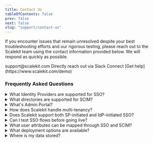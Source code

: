 ```yaml
---
title: Contact Us
tableOfContents: false
prev: false
next: false
slug: "support/contact-us"
---
```



If you encounter issues that remain unresolved despite your best troubleshooting efforts and our rigorous testing, please reach out to the Scalekit team using the contact information provided below. We will respond as quickly as possible.

<CardGrid>
  <Card title="Email" icon="open-book">
    support@scalekit.com
  </Card>
  <Card title="Slack Connect" icon="information">
    Directly reach out via Slack Connect
  </Card>
  <Card title="Schedule a call" icon="phone">
    [Get help](https://www.scalekit.com/demo)
  </Card>
</CardGrid>

<h3>Frequently Asked Questions</h3>

<details>
<summary>What Identity Providers are supported for SSO?</summary>

SSO includes native, prebuilt integrations with all identity providers including Okta, Entra ID (Azure AD), JumpCloud, Google SSO, and more. Works out-of-box with SAML and OIDC.

</details>

<details>
<summary>What directories are supported for SCIM?</summary>

Scalekit provides a single API with a unified data format for multi-directory integration. SCIM solution includes corporate directories and HRMS systems like Okta, Azure AD, Rippling, Google Workspace, and more. For directories that do not offer native SCIM support, we provide batch APIs for user provisioning.

</details>

<details>
<summary>What's Admin Portal?</summary>

Admin Portal enables your customers to self-serve manage SSO and SCIM configurations, thus reducing engineering and support overhead for your team. Using Admin Portal, IT admins (in your customers' organizations) can set up authentication connections, test SSO flows, map custom user attributes, and more. The portal can be embedded into your app with a fully branded UI or shared as a standalone link.

</details>

<details>
<summary>How does Scalekit handle multi-tenancy?</summary>

Scalekit is designed with native multi-tenancy and follows organization-first data model. Each organization in your app can have its own authentication policies, SSO/SCIM configuration—without requiring custom code.

</details>

<details>
<summary>Does Scalekit support both SP-initiated and IdP-initiated SSO?</summary>

Yes, we support both SP-initiated and IdP-initiated SSO flows for seamless enterprise authentication.

</details>

<details>
<summary>Can I test SSO flows before going live?</summary>

Yes, Scalekit provides a built-in IdP Simulator to validate SSO flows in a sandbox environment without affecting production. No real IdP accounts are needed. Test real-world edge cases and simulate error scenarios before deployment.

</details>

<details>
<summary>What user attributes can be mapped through SSO and SCIM?</summary>

Scalekit supports both default and custom attributes. You can define custom attributes and roles in your app and map them from identity providers (SSO) and directories (SCIM). This is a self-serve configuration, manageable by both your team and your customers.

</details>

<details>
<summary>What deployment options are available?</summary>

Scalekit is a multi-tenant auth platform hosted on public cloud infrastructure. Each of your workspace and environment is logically isolated, ensuring strict data security and access controls.

</details>

<details>
<summary>Where is my data stored?</summary>

Currently, our data centers are hosted in the **US region**, and we use Google Cloud Platform (GCP) as our cloud provider.

We have a robust security and compliance posture:

- **SOC 2 & ISO 27001**: Scalekit is a SOC 2 and ISO 27001 compliant authentication provider.
- **GDPR**: We are GDPR compliant, utilizing Standard Contractual Clauses (SCCs) to ensure data protection. This allows us to successfully support customers from the EU region.
- **No PII Storage**: We only persist configuration and metadata. As part of our solution, we **do not store any user or PII information** in our persistent database stores.
- **Log Retention**: All access and authentication logs are stored for only 30 days and are automatically purged on a rolling 30-day basis.

For more details, please see our additional resources:

- [Security & Trust Center](https://www.scalekit.com/trust-center)
- [Data Processing Agreement (DPA)](https://www.scalekit.com/legal/data-processing-agreement)
- [Privacy Policy](https://www.scalekit.com/legal/privacy-policy)

</details>
